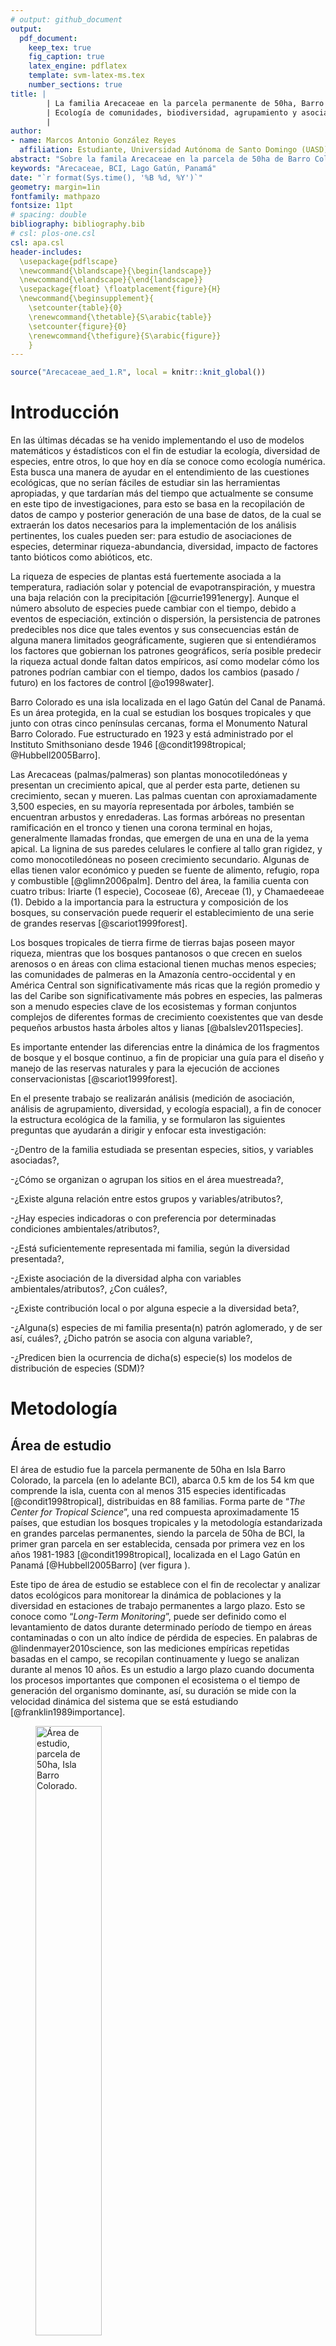 ```yaml
---
# output: github_document
output: 
  pdf_document:
    keep_tex: true
    fig_caption: true
    latex_engine: pdflatex
    template: svm-latex-ms.tex
    number_sections: true
title: | 
        | La familia Arecaceae en la parcela permanente de 50ha, Barro Colorado Island. 
        | Ecología de comunidades, biodiversidad, agrupamiento y asociación, en un bosque tropical lluvioso.
        | 
author:
- name: Marcos Antonio González Reyes
  affiliation: Estudiante, Universidad Autónoma de Santo Domingo (UASD)
abstract: "Sobre la famila Arecaceae en la parcela de 50ha de Barro Colorado Island se conoce muy poco de su ecología, diversidad, asociación (entre especies y variables ambientales y de suelo, especie/especie, y sitios/especies), y como se agrupan los sitios en base a sus características. Con este trabajo se busca conocer más de la ecología de la familia. En base a los datos obtenidos se concluye que *Chamaedorea tepejilote* y *Bactris barronis* son las dos especies que no se asocian con otras especies. La abundancia de la familia Arecaceae se encontró asociada con la orientación media. La riqueza de la familia se asoció a su vez con la variable geomorfológica de pico. Mediante técnicas de agrupamiento se lograron alcanzar 5 grupos de sitios mediante la técnica *Ward*, destacando el grupo 4 por su asociación con variables como Potasio, Hierro y Aluminio. Se detectaron especies indicadoras en este agrupamiento, siendo éstas, *Elaeis oleifera*, *Bactris major* y *Attalea butyracea*; de igual manera hubo especies con preferencias por hábitats tales, *OldLow* y *Swamp*. Mediante los análisis de ecología espacial, se encontró que *Bactris major* tuvo dependencia espacial por ciertas variables, como Ca, B y Mg, donde bajos valores de estas variables llevan a que haya abundancia significativa de esta especie en sus sitios de muestreo. Los bajos valores de asociación que presenta el grupo 4 variables de suelo y algunas variables ambientales/geomorfológicas, muestran una mejor perspectiva de por qué este grupo presenta esta distribución y especies muy particulares Attalea butyracea, Bactris major y Elaeis oleifera, especies que no se presentan en sitios tan contiguos como son los sitios 13, 18 y 23. Observar como el material estudiado se estructura dentro del área muestreada nos ayudaría a tener una idea de como estarían conformadas las comunidades de esta familia dentro de otras áreas de estudio que queramos analizar en el futuro. Los estudios y análisis empleados en este trabajo son extrapolables a cualquier sitio, y probablemente el presente trabajo establezca un precedente para investigadores que deseen realizar este tipo de investigación."
keywords: "Arecaceae, BCI, Lago Gatún, Panamá"
date: "`r format(Sys.time(), '%B %d, %Y')`"
geometry: margin=1in
fontfamily: mathpazo
fontsize: 11pt
# spacing: double
bibliography: bibliography.bib
# csl: plos-one.csl
csl: apa.csl
header-includes:
  \usepackage{pdflscape}
  \newcommand{\blandscape}{\begin{landscape}}
  \newcommand{\elandscape}{\end{landscape}}
  \usepackage{float} \floatplacement{figure}{H} 
  \newcommand{\beginsupplement}{
    \setcounter{table}{0}
    \renewcommand{\thetable}{S\arabic{table}}
    \setcounter{figure}{0}
    \renewcommand{\thefigure}{S\arabic{figure}}
    }
---
```


```r
source("Arecaceae_aed_1.R", local = knitr::knit_global())
```

# Introducción

En las últimas décadas se ha venido implementando el uso de modelos matemáticos y éstadísticos con el fin de estudiar la ecología, diversidad de especies, entre otros, lo que hoy en día se conoce como ecología numérica. Esta busca una manera de ayudar en el entendimiento de las cuestiones ecológicas, que no serían fáciles de estudiar sin las herramientas apropiadas, y que tardarían más del tiempo que actualmente se consume en este tipo de investigaciones, para esto se basa en la recopilación de datos de campo y posterior generación de una base de datos, de la cual se extraerán los datos necesarios para la implementación de los análisis pertinentes, los cuales pueden ser: para estudio de asociaciones de especies, determinar riqueza-abundancia, diversidad, impacto de factores tanto bióticos como abióticos, etc. 

La riqueza de especies de plantas está fuertemente asociada a la temperatura, radiación solar y potencial de evapotranspiración, y muestra una baja relación con la precipitación [@currie1991energy]. Aunque el número absoluto de especies puede cambiar con el tiempo, debido a eventos de especiación, extinción o dispersión, la persistencia de patrones predecibles nos dice que tales eventos y sus consecuencias están de alguna manera limitados geográficamente, sugieren que si entendiéramos los factores que gobiernan los patrones geográficos, sería posible predecir la riqueza actual donde faltan datos empíricos, así como modelar cómo los patrones podrían cambiar con el tiempo, dados los cambios (pasado / futuro) en los factores de control [@o1998water].

Barro Colorado es una isla localizada en el lago Gatún del Canal de Panamá. Es un área protegida, en la cual se estudian los bosques tropicales y que junto con otras cinco penínsulas cercanas, forma el Monumento Natural Barro Colorado. Fue estructurado en 1923 y está administrado por el Instituto Smithsoniano desde 1946 [@condit1998tropical; @Hubbell2005Barro].

Las Arecaceas (palmas/palmeras) son plantas monocotiledóneas y presentan un crecimiento apical, que al perder esta parte, detienen su crecimiento, secan y mueren. Las palmas cuentan con aproxiamadamente 3,500 especies, en su mayoría representada por árboles, también se encuentran arbustos y enredaderas. Las formas arbóreas no presentan ramificación en el tronco y tienen una corona terminal en hojas, generalmente llamadas frondas, que emergen de una en una de la yema apical. La lignina de sus paredes celulares le confiere al tallo gran rigidez, y como monocotiledóneas no poseen crecimiento secundario. Algunas de ellas tienen valor económico y pueden se fuente de alimento, refugio, ropa y combustible [@glimn2006palm]. Dentro del área, la familia cuenta con cuatro tribus: Iriarte (1 especie), Cocoseae (6), Areceae (1), y Chamaedeeae (1). Debido a la importancia para la estructura y composición de los bosques, su conservación puede requerir el establecimiento de una serie de grandes reservas [@scariot1999forest].

Los bosques tropicales de tierra firme de tierras bajas poseen mayor riqueza, mientras que los bosques pantanosos o que crecen en suelos arenosos o en áreas con clima estacional tienen muchas menos especies; las comunidades de palmeras en la Amazonía centro-occidental y en América Central son significativamente más ricas que la región promedio y las del Caribe son significativamente más pobres en especies, las palmeras son a menudo especies clave de los ecosistemas y forman conjuntos complejos de diferentes formas de crecimiento coexistentes que van desde pequeños arbustos hasta árboles altos y lianas [@balslev2011species].

Es importante entender las diferencias entre la dinámica de los fragmentos de bosque y el bosque continuo, a fin de propiciar una guía para el diseño y manejo de las reservas naturales y para la ejecución de acciones conservacionistas [@scariot1999forest].

En el presente trabajo se realizarán análisis (medición de asociación, análisis de agrupamiento, diversidad, y ecología espacial), a fin de conocer la estructura ecológica de la familia, y se formularon las siguientes preguntas que ayudarán a dirigir y enfocar esta investigación: 

-¿Dentro de la familia estudiada se presentan especies, sitios, y variables asociadas?, 

-¿Cómo se organizan o agrupan los sitios en el área muestreada?,

-¿Existe alguna relación entre estos grupos y variables/atributos?,

-¿Hay especies indicadoras o con preferencia por determinadas condiciones ambientales/atributos?,

-¿Está suficientemente representada mi familia, según la diversidad presentada?, 

-¿Existe asociación de la diversidad alpha con variables ambientales/atributos?, ¿Con cuáles?,

-¿Existe contribución local o por alguna especie a la diversidad beta?, 

-¿Alguna(s) especies de mi familia presenta(n) patrón aglomerado, y de ser así, cuáles?, ¿Dicho patrón se asocia con alguna variable?, 

-¿Predicen bien la ocurrencia de dicha(s) especie(s) los modelos de distribución de especies (SDM)?

# Metodología

## Área de estudio

El área de estudio fue la parcela permanente de 50ha en Isla Barro Colorado, la parcela (en lo adelante BCI), abarca 0.5&nbsp;km\textsuperscript{2} de los 54&nbsp;km\textsuperscript{2} que comprende la isla, cuenta con al menos 315 especies identificadas [@condit1998tropical], distribuidas en 88 familias. Forma parte de "*The Center for Tropical Science*", una red compuesta aproximadamente 15 países, que estudian los bosques tropicales y la metodología estandarizada en grandes parcelas permanentes, siendo la parcela de 50ha de BCI, la primer gran parcela en ser establecida, censada por primera vez en los años 1981-1983 [@condit1998tropical], localizada en el Lago Gatún en Panamá [@Hubbell2005Barro] (ver figura \ref{fig:mapa_cuadros}). 

Este tipo de área de estudio se establece con el fin de recolectar y analizar datos ecológicos para monitorear la dinámica de poblaciones y la diversidad en estaciones de trabajo permanentes a largo plazo. Esto se conoce como "*Long-Term Monitoring*", puede ser definido como el levantamiento de datos durante determinado período de tiempo en áreas contaminadas o con un alto índice de pérdida de especies. En palabras de @lindenmayer2010science, son las mediciones empíricas repetidas basadas en el campo, se recopilan continuamente y luego se analizan durante al menos 10 años. Es un estudio a largo plazo cuando documenta los procesos importantes que componen el ecosistema o el tiempo de generación del organismo dominante, así, su duración se mide con la velocidad dinámica del sistema que se está estudiando [@franklin1989importance].

![Área de estudio, parcela de 50ha, Isla Barro Colorado.
\label{fig:mapa_cuadros}](mapa_cuadros.png){width=50%}

## Materiales y métodos

En el presente estudio se trabajó con la familia Arecaceae Schultz Sch., dentro de la parcela presenta 9 especies y 7 géneros. El estudio se fundamentó en el uso del censo #7 de BCI, tomando en cuenta una matriz de comunidad que contiene los datos relevantes de las especies censadas. Según [@condit1998tropical], la metodología del censo utiliza como criterio de exclusión, aquellos individuos con menos de 1&nbsp;cm de diámetro a la altura del pecho (DAP). Los censos, por lo general, se actualizan cada 5 años. Para las labores de monitoreo de la inmigración, extinción y reemplazo en la parcela, los individuos se identifican con un código único, de forma que los datos sirvan para evluar, longitudinalmente, si hay nuevas especies, así como para actualizar la abundancia en cada momento censal.

### Medición de Asociación

Este análisis estuvo basado en los modos Q y R, en tanto que se realizaron comparaciones entre sitios y entre especies. El modo Q se fundamentó en la composición de especies y variables ambientales para evaluar la disimilaridad entre sitios. Utilizamos la distancia euclídea aplicada a datos de abundancia de una matriz de comunidad transformados por método *Hellinger*, por medio de métricas de disimilaridad de *Jaccard* y *Sorensen* para datos transformados de presencia-ausencia, para evaluar disimilaridad entre sitios según su composición. Del mismo modo se evaluó disimilaridad entre sitios a través de variables mixtas de la matriz ambiental en modo Q, utilizando la métrica de *Gower*.

En modo R se calculó el grado de dependencia presente entre especies empleando, en la matriz de comunidad transpuesta, tanto la transformación *Chi*, a los datos de abundancia para la posterior estimación de la distancia, que nos permite comparar especies, como la métrica de *Jaccard* a datos de presencia-ausencia. Finalmente, evaluamos el grado de asociación entre las variables ambientales a partir de los índices de correlación de *Pearson* y *Spearman*, aplicados a las variables cuantativas de la matriz ambiental.

Las representaciones de las matrices de disimilaridad obtenidas, se realizaron utilizando 'mapas de calor', en los que se representaron, con distintas tonalidades de colores rosa (alta similitud) y azul (poca o nula similitud), las distancias obtenidas."

### Análisis de Agrupamiento

Se realizaron análisis de agrupamiento utilizando técnicas de agrupamiento jerárquico, para agrupar según características o preferencias comúnes entre sitios, aquí se utilizan criterios de enlace y sus resultados se visualizan en dendrogramas, para cuya elaboración se usó distancia Euclídea, que es la distancia entre un punto y otro según variables descriptivas y se usa la distancia mínima. Aquí se utilizó el agrupamiento *Ward* de distancia exigua, determinado para 5 grupos de sitios, el objetivo es definir grupos de manera que la suma de cuadrados se minimice dentro de cada uno de ellos, basándose en el criterio del modelo lineal de mínimos cuadrados [@borcard2018numerical]. También se aplicaron otras pruebas, en este caso *ANOVA*, evalúa homogeneidad de medias, para la cual no se cumplen muchos de los supuestos; y *Kruskal-Wallis* que evalúa homogeneidad de medianas; para calcular asociación entre variables ambientales y de suelo, y los grupos formados [@jose_ramon_martinez_batlle_2020_4402362].

Para la generación de dendrogramas se utilizó la función 'hclust' del paquete 'stats', presente por defecto en R. A su vez se utilizó correlación cofenética para determinar el número de grupos de sitios más apropiado; y 'anchura de silueta' para determinar cuantos grupos serían necesarios o más representativos, así como pruebas multivariadas de *Bootstrap* en busqueda de los sitios que presentaran mayores probabilidades de formar grupos, y la generación  de mapas de calor para representar los grupos de sitios y la distancia entre especies.

### Diversidad Ecológica

Para calcular el grado de diversidad alpha se usaron los grupos generados mediante el análisis de agrupamiento, 'grupos_ward_k5'. A fin de calcular esto se utilizan métodos como la Entropía de Shannon $H_1$, que calcula el grado de desorden en la muestra; índice de concentración de Simpson, que calcula la probabilidad de que dos individuos seleccionados aleatoriamente puedan ser de la misma especie,  Equidad de Pielou $J=H_1/H_0$. Números de Hill, riqueza de especies $N_0=q$, número de especies abundantes $N_1=e^H$, y el inverso de Simpson $N_1=1/\lambda$; y ratios de Hill $E_1=N_1/N_0$ (su versión para equidad Shannon), $E_2=N_2/N_0$ (versión de equidad de Simpson).

También se usaron modelos con enfoques asintóticos:

-Modelo homogéneo (estándar y MLE), este modelo asume que todas las especies tienen la misma incidencia o probabilidades de detección. 

-Chao1 devolverá una estimación de la riqueza de especies basada en un vector o matriz de datos de abundancia; y Chao1-bc, una forma corregida por sesgos para el Chao1. 

-iChao1, al igual que el estimador Chao1, el estimador iChao1 es un límite inferior aproximado para cualquier tamaño de muestra; el estimador iChao1 es un límite inferior mayor, porque siempre es mayor o igual que el estimador Chao1 [@chiu2014improved]. 

-Basados en "cobertura" o "completitud de muestra". ACE para datos de abundancia.

-Estimadores Jackknife de primer, utiliza la frecuencia de los únicos para estimar el número de especies no detectadas; y de segundo orden, utiliza las frecuencias de ejemplares únicos y duplicados para estimar el número de especies no detectadas; estiman la riqueza de especies. 

Para diversidad beta se calculó la contribución de las especies y los sitios a la misma, usando la función "*determinar_contrib_local_y_especie*", usando la transformación de Hellinger.

### Análisis de Ecología Espacial

En ecología espacial se utilizó la transformada de hellinger y la matriz ambiental para crear un cuadro de vecindad y ver como se autocorrelacionan los sitios, se genera un correlograma para las variables que queremos estudiar mediante la función 'sp.correlogram' y para varias variables como la abundancia de especies y variables ambientales. También se usaron otros métodos como la prueba Mantel, para aplicarla a datos de comunidad, es necesario quitar la tendencia espacial. Para ello, primero hay que ajustar la matriz de comunidad transformada por Hellinger a la matriz de posiciones XY. El modelo resultante explicará las abundancias de especies transformadas según la posición. Los residuos de dicho modelo, contendrán la proporción de las abundancias transformadas no explicada por la posición. Si dicha proporción presenta autocorrelación espacial (cuadros de 1 Ha cercanos entre sí que presentan correlación positiva o negativa), entonces es probable que se esté frente a un caso de dependencia espacial inducida por una variable interveniente con matrices de distancia para autocorrelación espacial con y sin tendencia. 

De igual forma, se utilizó el I de Moran, con una matriz de abundancia de especies transformada sin tendencia que se aplica a variables ambientales para obtener los datos de autocorrelación y distribución de especies y variables en los sitios de muestreo.

Para este estudio se utilizó el software estadístico R [@RSoft], los paquetes vegan [@VeganPack], tidyverse [@Tidyverse], sf [@sfpackage], mapview [@MapView], leaflet [@Leaflet], ez [@EZ], psych [@psych], adespatial [@adespatial], stats [@RSoft] y scripts del repositorio "Scripts de análisis de BCI" [@jose_ramon_martinez_batlle_2020_4402362].

# Resultados

## Riqueza-abundancia y presecia-ausencia

La familia Arecaceae estuvo repesentada por 2,637 individuos, dentro de los que hubo una riqueza de 9 especies y 7 géneros. La especie más abundante fue *Oenocarpus mapora* con 1,802 individuos, seguida de *Socratea exorrizha* (500); *Astrocaryum standleyanum*  y *Bactris major* fueron las de abundancia media con 152 y 112 individuos respectivamente; y *Attalea butyracea*, *Elais oleifera*, *Bactris coloniata*, *Bactris barronis*  y *Chamaedorea tepejilote* 32, 20, 10, 5 y 4 individuos respectivamente (ver tabla \ref{tab:abun_sp} y figura \ref{fig:abun_sp_q}). La mayor abundancia de la familia estuvo presente en los sitios 5, 6 y 27, con 113, 171 y 136 individuos respectivamente; y los sitios 35, 40 y 41 los de menor abundancia, presentando 9, 15 y 10 individuos respectivamente (ver figura \ref{fig:mapa_cuadros_abun_mi_familia}). Los cuadrantes que mayor riqueza mostraron tuvieron una riqueza de 5 a 6 especies, los que menor abundancia mostraron, tuvieron de 2 a 3 especies, así mismo ninguno presentó la totalidad de especies (9) presentes en la parcela (ver figura \ref{fig:mapa_cuadros_riq_mi_familia}).

```r
knitr::kable(abun_sp,
             caption = "\\label{tab:abun_sp}Abundancia de individiuos por especie de la familia Arecaceae.")
```

```{r, echo=FALSE, fig.cap="\\label{fig:abun_sp_q}Abundancia de individuos por especie en cada cuadrante."}
abun_sp_q
```

## Análisis de Asociación

Los sitios mostraron grados de correlación estadística mediante análisis de disimilaridad de distancia Euclídea, de igual manera se econtraron sitios altamente disímiles del conjunto (sitios 18, 21, 31 y 42) (ver figura \ref{fig:matriz_disimilaridad_hellinger}).

Para la asociación de especies, los datos arrojaron que *Chamaedorea tepejilote* y *Bactris barronis* son especies que no presentan asociaciones con otras; *Socratea exorrizha* se asocia con *Bactris coloniata*, *Oenocarpus mapora*, *Astrocaryum standleyanum*, *Attalea butyracea* y *Bactris major*; *Oenocarpus mapora* presenta asociaciones con las demás especies; el mismo caso anterior se repite con las especies *Astrocaryum standleyanum* y *Attalea butyracea*; *Elaeis oleifera* presenta asociaciones con *A. standleyanum*, *Bactris major*, *A. butyracea* y *Oenocarpus mapora*; *Bactris major* carece de asociación con las especies *Chamaedorea tepejilote*, *Bactris barronis* y *Bactris coloniata*, (ver figuras \ref{fig:matriz_asociacion_especies} y \ref{fig:matriz_distancia_especies}).

Se observaron asociaciones entre variables geomorfologicas y variables de riqueza-abundancia, la abundancia de la familia Arecaceae se encontró asociada a la variable de pendiente media; y la riqueza de especies estuvo relacionada con geomorfología de pico, (ver figura \ref{fig:matriz_correlacion_geomorf_abun_riq_spearman}). En cuanto a variables de suelo y riqueza-abundancia, la abundancia estuvo asociada significativamente con las variables *B, Ca, Cu, K, Mn, Zn, N, N.min, y pH* de manera negativa, mientras que la riqueza no mostró asociación significativa con ninguna variable de suelo, (ver figura \ref{fig:matriz_correlacion_suelo_abun_riq_spearman}).

## Análisis de Agrupamiento

Se detectaron sitios con altas pobabilidades de formar grupos, cuyo agrupamiento por método "*ward*" resultó en cinco grupos, un gran grupo con 24 sitios; uno mediano con 15; y tres pequeños con 2, 3 y 6 sitios cada uno, (ver figura \ref{fig:Dendrograma_grupos_ward_5}). A pesar de la autocorrelación que presentan los sitios entre sí, la composición de especies de la familia afecta la distribución de los grupos, haciendo que los sitios formen agrupamientos discontinuos, (ver figura \ref{fig:mapa_ward_k5}). Este patrón de distribución tiene grados de correlación con variables ambientales como *Al, B, Mn, Cu, Zn, N, pH, K*; y variables geomorfológicas de elevación media, hombrera y pendiente media, (ver figura \ref{fig:Variables_amb_ward_k5}). Los sitios pertenecientes al grupo cuatro tienen marcada asociación con variables de suelo como (Potasio, Hierro, Aluminio) mientras que con otras variables de suelo tiene valores de asociación bajos; con variables ambientales/geomorfológicas como (Riqueza global, Vertiente, Heterogeneidad ambiental y Pendiente media) presenta altos grados de dependencia.

Se observaron especies indicadoras en el agrupamiento "*ward*" mediante método del valor indicador (IndVal), las cuales fueron *Elaeis oleifera*, *Bactris major* y *Attalea butyracea* en el grupo 4; con la suma de grupos 1+2 se encuentra *Socratea exorrizha*, y para los grupos 4+5 *Astrocaryum standleyanum* (figuras \ref{fig:IndVal_ward_k5} y \ref{fig:CCBP_ward_k5}). A su vez, se detectaron especies con preferancias por hábitats con el Coeficiente de Correlación Biserial Puntual (CCBP), las cuales fueron: *Socratea exorrizha* con preferencia por los habitats *OldLow* (bosque viejo con relieve bajo) y "*OldSlope*" (Bosque viejo con pendiente) en el grupo 2; y *Elaeis oleifera*, *Bactris major* y *Attalea butyracea* en el grupo 4, con preferancia por los habitats *OldLow* y *swamp* (pantano). 

## Análisis de Diversidad

Se determinó que la riqueza de la familia Arecaceae (9 especies) en BCI, está representada en su totalidad, la cobertura del conjunto de datos fue del 100% y todos los valores estimados de riqueza fueron del 95%. En cuanto a los grupos encontrados: todos los grupos mostraron completitud de muestra del 100% y valores estimados de riqueza del 95%.    

En diversidad alpha la Equidad de Pielou y la Ratios de Hill mostraron asociación estadística con la elevación media y abundancia global. Para diversidad beta, se encontró que  tanto los sitios (13 y 23), como las especies (*Attalea butyracea*, *Socratea exorrizha* y *Bactris major*), contribuyen a esta diversidad (ver figura \ref{fig:especies_sitios_cont_beta_div}).

## Análisis de Ecología Espacial

Se detectaron autocorrelaciones mediante el I de Moran, tanto para las especies, como para las variables geomorfológicas y de suelo. Las especies que mostraron autocorrelación fueron *Astrocaryum standleyanum* con valor positivo para los órdenes 1, 2, y negativo para órdenes 5 y 6; *Elaeis oleifera* y *Oenocarpus mapora* en el orden 1, positiva y negativa respectivamente; *Socratea exorrizha* positiva para orden 1 y negativa para orden 5. Las variables geomorfológicas que tuvieron autocorrelación la presentaron solo para 1 orden, como es el caso de llanura, espolón/gajo, vertiente y vaguada. Para las variables de suelo las más destacables son: *Al* con valor positivo para orden 1 y negativo para orden 7; *B, Ca, Zn y K* en los órdenes 1-3 (positiva) y 5-8 (negativa); *Mg* órdenes 1-3 (positiva) y 6-8 (negativa); *Fe* positiva en los órdenes (1, 2) y negativa en (7, 8); Cu en órdenes 1 y 2; *Mn* positiva para orden 1 y negativa para el 4; *P* positiva en órdenes (1, 4) y negativa en los (2, 6) N 1-2 (positiva) y 4-6 (negativa); *N.min* 1-3 (positiva) y 7-9 (negativa); pH órdenes 1-3 (positiva) y 4-7 (negativa); pendiente y orientación media para orden 1; y elevación media, positiva para órdenes (1, 2) y negativa para (3, 4). La distribución de *pH* en la parcela se presenta de izquierda a derecha, hacia la izquierda se encuentran los valores de *pH* más bajos y hacia la derecha los más altos (ver figura \ref{fig:mapa_cuadros_pH}).

Hubo autocorrelación para el orden 3 en la prueba de Mantel, con significancia para un valor de 0.001. El I de Moran con la matriz transformada de Hellinger con y sin tendencia, muestra que *Bactris major* tiene una dependencia espacial con ciertas variables, como *Ca*, *B* y *Mg*, donde bajos valores de estas variables llevan a que haya abundancia significativa de esta especie en sus sitios de muestreo, mostró un grado de preferencia por altos valores de *P*; esta especie se describe como calciofila [@grandtner2013dictionary]. *Elaeis oleifera* guardó preferencia por variables como llanura; hábitats *OldLow* y *Swamp*; en interacción con valores altos de *Al* y bajos valores de *N*, *K*, *Mg*, *pH* y elvación media, esta especie puede aumentar su abundancia. En sitios de baja abundancia *A. butyracea* mostró tener preferencia por bajos niveles de geomorfología de vaguada y *N* ; la alta abundancia se relacionó con valores altos de *pH* y espolón/gajo, y bajos valores de *Al*; estos resultados basados en los Clusters Lisa (ver figuras \ref{fig:Lisa_map_variables_ambientales}, \ref{fig:Lisa_map_variables_suelo}, \ref{fig:Lisa_map_variables_suelo_2}, \ref{fig:Lisa_map_especies_tendencia} y \ref{fig:Lisa_map_especies_sin_tendencia}). Los sitios del grupo 4 (13, 18 y 23) son de los que presentan mayor heterogeneidad ambiental, valores de elevación media similares, cercanos valores *Cu*, *Mn* y *Ca*. 

![Matriz de correlacion entre sitios. En color fucsia los sitios que poseen alta asociación, y en color cian los de baja asociación.
\label{fig:matriz_disimilaridad_hellinger}](matriz_disimilaridad_hellinger.png)

![Matriz de asociacion entre especies. Los colores cian significan nula asociación, y los colores fucsia la asociación que presentan las especies.
\label{fig:matriz_asociacion_especies}](matriz_asociacion_especies.png)

![Matriz de distancia entre especies. Los colores cian denotan larga distancia Euclídea, y los colores fucsia corta distancia.
\label{fig:matriz_distancia_especies}](matriz_distancia_especies.png)

![Matriz de correlacion de variables geomorfologicas y abundancia-riqueza.
\label{fig:matriz_correlacion_geomorf_abun_riq_spearman}](matriz_correlacion_geomorf_abun_riq_spearman.png)

![Matriz de correlacion de variables suelo y abundancia-riqueza.
\label{fig:matriz_correlacion_suelo_abun_riq_spearman}](matriz_correlacion_suelo_abun_riq_spearman.png)

![Dendrograma de grupos.
\label{fig:Dendrograma_grupos_ward_5}](Dendrograma_grupos_ward_5.png)

![Mapa distribución de sitios agrupados.
\label{fig:mapa_ward_k5}](mapa_ward_k5.png){width=50%}

![Gráfico de correlación entre valiables y grupos de sitios.
\label{fig:Variables_amb_ward_k5}](Variables_amb_ward_k5.png)

![Contribución de sitios y especies a la diversidad beta.
\label{fig:especies_sitios_cont_beta_div}](especies_sitios_cont_beta_div.png)

# Discusión

*Bactris barronis* y *Chamaedorea tepejilote* fueron las especies que no se relacionaron con otras especies. Cuatro pares de especies presentan asociación significativa, *Bactris major* y *Elaeis oleifera*, *Attalea butyracea* y *E. oleifera*, *Oenocarpus mapora* y *Socratea exorrizha*, y *Astrocaryum standleyanum* con *B. major*. Los sitios pertenecientes al grupo cuatro tienen marcada asociaión con variables de suelo como (Potasio, Hierro, Aluminio y *pH*) mientras que con otras variables de suelo tiene valores de asociación bajos; con variables ambientales/geomorfológicas como (Riqueza global, Vertiente, Heterogeneidad ambiental y Pendiente media) presenta altos grados de dependencia. 

También se determinó que la riqueza de la familia está completamente representada, con un 100% de completitud de muestra y covertura del conjunto, y un 95% de estimación de riqueza. La diversidad alpha demostró estar asociada estadísticamente con algunas variables (elevación media y abundancia global). En la diversidad beta se encontró la contribución de los sitios (13 y 23); y las especies *A. butyracea*, *S. exorrizha* y *B. major*. 

Las especies, *Astrocaryum standleyanum*, *Elaeis oleifera*, *Oenocarpus mapora*, *Socratea exorrizha*, mostraron la presencia de autocorrelación espacial. Hubo autocorrelación para algunas variables geomorfológicas: llanura, espolón/gajo, vertiente y vaguada. Para las variables de suelo las más destacables son *B, Ca, Zn y K* en los órdenes (1-3 y 5-8); *Mg* órdenes (1-3 y 6-8); *N* (1-2 y 4-6); *N.min* (1-3 y 7-9); y *pH* órdenes (1-7). 

La falta de asociaciones de *B. major* y *C. tepejilote* puede estar determinada por baja abundancia de individuos que presentaron, ya que son las 2 especies con la más baja abundancia, también podría estar relacionado con su distribución espacial y algunas variables ambientales como valores bajos de elevación media; y bajos valores de *Al, Fe, Mn*, y bajos valores de pH fomentan la abundancia de *Chamaedorea tepejilote*.

Los bajos valores de asociación que presenta el grupo 4 con otras variables de suelo y algunas varibles ambientales/geomorfológicas, muestran una mejor perspectiva de por qué este grupo presenta esta distribución y especies muy particulares *Attalea butyracea*, *Bactris major* y *Elaeis oleifera*, especies que no se presentan en sitios tan contiguos como son los sitios 13, 18 y 23. La asociación de variables también demostró estar correlacionada con la distribución de las especies dentro de la parcela.

Los resultados de los análisis de autocorrelación espacial describirían por qué las especies *A. standleyanum*, *E. oleifera*, *O. mapora*, *S. exorrizha* son las más abundantes, exceptuando por *Elaeis oleifera*, que es una indicadora significativa del micro hábitat pantanoso [@legendre2019spatial] y reporta un aumento de abundancia de 1 individuo, elevando su abundancia a 17 individuos para esa fecha, actualmente ese número ha incrementado a 20 individuos.

Estudios de poblaciones de especies de la familia Arecaceae también reportan que Socratea exorrizha es una especie que parece siempre presentar una abundancia significativa como reporta [@stevenson2008determinantes]. En las palmeras, se ha destacado la importancia de variables ambientales: clima, suelos, hidrología y topografía [@balslev2011species].

Los resultados obtenidos en esta investigación servirán a futuro para implementar este tipo de metodología en casi cualquier área de estudio que se proponga investigar, ya que los análisis son extrapolables y adaptables a casi todos los bosques tropicales, y nos ayudarían a entender la ecología de sitios que actualmente desconocemos la estructura de su comunidad, es importante que este tipo de trabajos se sigan ralizando con frecuencia en todos los bosques del mundo a fin de observar la dinámica poblacional de distintos ambientes, marcar un punto de partida en estas áreas desconocidas y ver como las suceciones ecológicas van cambiando con el tiempo, ver como se desarrollan las especies e inventariar especies que tal vez no habíamos visto en algunos sitios debido a distintas razones o variables que tal vez no sabíamos que podían influir en la biodiversidad en el área muestreada.

# Agradecimientos

# Información de soporte

\beginsupplement

![Mapa de abundancia global.
\label{fig:mapa_cuadros_abun_global}](mapa_cuadros_abun_global.png){width=50%}

![Mapa de riqueza global.
\label{fig:mapa_cuadros_riq_global}](mapa_cuadros_riq_global.png){width=50%}

![Mapa de abundancia de individuos por cuadrante de la familia Arecaceae.
\label{fig:mapa_cuadros_abun_mi_familia}](mapa_cuadros_abun_mi_familia.png){width=50%}

![Mapa de riqueza de especies de la familia Arecaceae.
\label{fig:mapa_cuadros_riq_mi_familia}](mapa_cuadros_riq_mi_familia.png){width=50%}

![Mapa de pH, parcela de 50ha.
\label{fig:mapa_cuadros_pH}](mapa_cuadros_ph.png){width=50%}

![Especies indicadoras mediante IndVal.
\label{fig:IndVal_ward_k5}](IndVal_ward_k5.jpg)

![Especies con preferencias por hábitad mediante Coeficiente Correlación Biserial Puntual (CCBP).
\label{fig:CCBP_ward_k5}](CCBP_ward_k5.jpg)

![Cluster Lisa variables ambientales.
\label{fig:Lisa_map_variables_ambientales}](Lisa_map_variables_ambientales.jpg)

![Cluster Lisa variables suelo.
\label{fig:Lisa_map_variables_suelo}](Lisa_map_variables_suelo.jpg)

![Cluster Lisa variables suelo.
\label{fig:Lisa_map_variables_suelo_2}](Lisa_map_variables_suelo_2.jpg)

![Cluster Lisa especies con tendencia.
\label{fig:Lisa_map_especies_tendencia}](Lisa_map_especies_tendencia.jpg)

![Cluster Lisa especies sin tendencia.
\label{fig:Lisa_map_especies_sin_tendencia}](Lisa_map_especies_sin_tendencia.jpg)

# *Script* reproducible

\ldots

# Referencias
